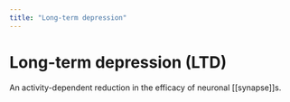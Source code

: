 ```yaml
---
title: "Long-term depression"
---
```


# Long-term depression (LTD)

An activity-dependent reduction in the efficacy of neuronal [[synapse]]s.